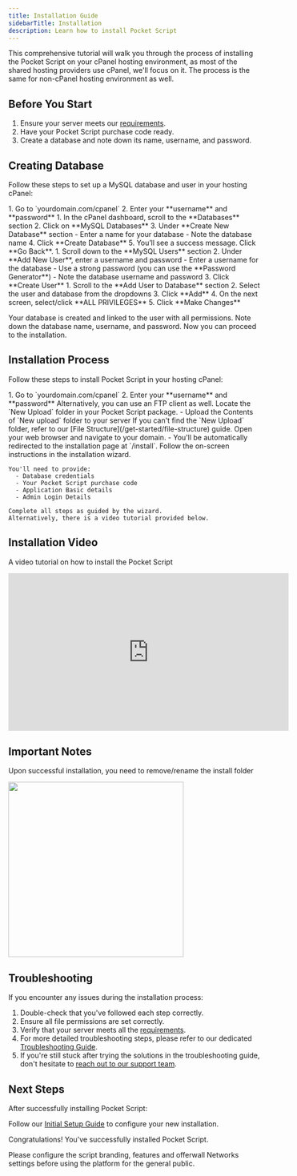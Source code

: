 ```yaml
---
title: Installation Guide
sidebarTitle: Installation
description: Learn how to install Pocket Script
---
```


This comprehensive tutorial will walk you through the process of installing the Pocket Script on your cPanel hosting environment, as most of the shared hosting providers use cPanel, we'll focus on it. The process is the same for non-cPanel hosting environment as well.

## Before You Start

1. Ensure your server meets our [requirements](/get-started/server-requirements).
2. Have your Pocket Script purchase code ready.
3. Create a database and note down its name, username, and password.

## Creating Database

Follow these steps to set up a MySQL database and user in your hosting cPanel:

<Steps>
  <Step title="Log in to cPanel">
    1. Go to `yourdomain.com/cpanel`
    2. Enter your **username** and **password**
  </Step>
  <Step title="Create a Database">
    1. In the cPanel dashboard, scroll to the **Databases** section
    2. Click on **MySQL Databases**
    3. Under **Create New Database** section
        - Enter a name for your database
        - Note the database name
    4. Click **Create Database**
    5. You’ll see a success message. Click **Go Back**.
  </Step>

  <Step title="Create a Database User">
    1. Scroll down to the **MySQL Users** section
    2. Under **Add New User**, enter a username and password
       - Enter a username for the database
       - Use a strong password (you can use the **Password Generator**)
       - Note the database username and password
    3. Click **Create User**
  </Step>

  <Step title="Add User to Database">
    1. Scroll to the **Add User to Database** section
    2. Select the user and database from the dropdowns
    3. Click **Add**
    4. On the next screen, select/click **ALL PRIVILEGES**
    5. Click **Make Changes**
  </Step>
</Steps>

Your database is created and linked to the user with all permissions. Note down the database name, username, and password. Now you can proceed to the installation.

## Installation Process

Follow these steps to install Pocket Script in your hosting cPanel:

<Steps>
  <Step title="Log in to cPanel">
    1. Go to `yourdomain.com/cpanel`
    2. Enter your **username** and **password**
    Alternatively, you can use an FTP client as well.
  </Step>

  <Step title="Upload the Files">
    Locate the `New Upload` folder in your Pocket Script package.
      - Upload the Contents of `New upload` folder to your server
    <Note>If you can't find the `New Upload` folder, refer to our [File Structure](/get-started/file-structure) guide.</Note>
  </Step>

  <Step title="Begin the Installation">
    Open your web browser and navigate to your domain.
      - You'll be automatically redirected to the installation page at `/install`.
  </Step>

  <Step title="Complete the Setup">
    Follow the on-screen instructions in the installation wizard.

    You'll need to provide:
      - Database credentials
      - Your Pocket Script purchase code
      - Application Basic details
      - Admin Login Details

    Complete all steps as guided by the wizard. 
    Alternatively, there is a video tutorial provided below.
  </Step>
</Steps>

## Installation Video
A video tutorial on how to install the Pocket Script

<iframe
  width="560"
  height="315"
  src="https://www.youtube.com/embed/TyRh1bhDjlI"
  title="Installing - Pocket GPT Script"
  frameborder="0"
  allow="accelerometer; autoplay; clipboard-write; encrypted-media; gyroscope; picture-in-picture"
  allowfullscreen></iframe>

## Important Notes

<Warning>Upon successful installation, you need to remove/rename the install folder</Warning>

<img height="350" src="/images/installing/remove-install-folder.png" />

## Troubleshooting

If you encounter any issues during the installation process:

1. Double-check that you've followed each step correctly.
2. Ensure all file permissions are set correctly.
3. Verify that your server meets all the [requirements](/get-started/server-requirements).
4. For more detailed troubleshooting steps, please refer to our dedicated [Troubleshooting Guide](/get-started/troubleshooting).
5. If you're still stuck after trying the solutions in the troubleshooting guide, don't hesitate to [reach out to our support team](https://droidoxy.com/support/).

## Next Steps

After successfully installing Pocket Script:

Follow our [Initial Setup Guide](/get-started/initial-setup) to configure your new installation.

Congratulations! You've successfully installed Pocket Script. 

Please configure the script branding, features and offerwall Networks settings before using the platform for the general public.

